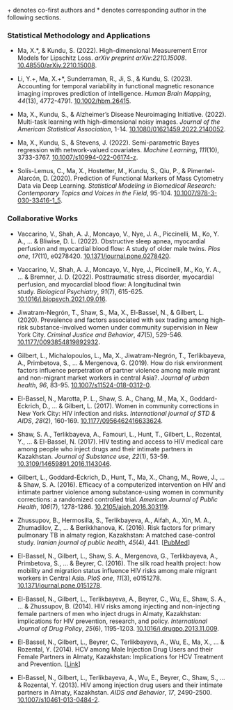 \+ denotes co-first authors and \* denotes corresponding author in the following sections.

### Statistical Methodology and Applications

-   Ma, X.\*, & Kundu, S. (2022). High-dimensional Measurement Error Models for Lipschitz Loss. *arXiv preprint arXiv:2210.15008*. [10.48550/arXiv.2210.15008](https://doi.org/10.48550/arXiv.2210.15008){.uri}.

-   Li, Y.+, Ma, X.+\*, Sunderraman, R., Ji, S., & Kundu, S. (2023). Accounting for temporal variability in functional magnetic resonance imaging improves prediction of intelligence. *Human Brain Mapping*, *44*(13), 4772-4791. [10.1002/hbm.26415](https://doi.org/10.1002/hbm.26415){.uri}.

-   Ma, X., Kundu, S., & Alzheimer's Disease Neuroimaging Initiative. (2022). Multi-task learning with high-dimensional noisy images. *Journal of the American Statistical Association*, 1-14. [10.1080/01621459.2022.2140052](https://doi.org/10.1080/01621459.2022.2140052){.uri}.

-   Ma, X., Kundu, S., & Stevens, J. (2022). Semi-parametric Bayes regression with network-valued covariates. *Machine Learning*, *111*(10), 3733-3767. [10.1007/s10994-022-06174-z](https://doi.org/10.1007/s10994-022-06174-z).

-   Solís-Lemus, C., Ma, X., Hostetter, M., Kundu, S., Qiu, P., & Pimentel-Alarcón, D. (2020). Prediction of Functional Markers of Mass Cytometry Data via Deep Learning. *Statistical Modeling in Biomedical Research: Contemporary Topics and Voices in the Field*, 95-104. [10.1007/978-3-030-33416-1_5](https://doi.org/10.1007/978-3-030-33416-1_5).

### Collaborative Works

-   Vaccarino, V., Shah, A. J., Moncayo, V., Nye, J. A., Piccinelli, M., Ko, Y. A., \... & Bliwise, D. L. (2022). Obstructive sleep apnea, myocardial perfusion and myocardial blood flow: A study of older male twins. *Plos one*, *17*(11), e0278420. [10.1371/journal.pone.0278420](https://doi.org/10.1371/journal.pone.0278420).

-   Vaccarino, V., Shah, A. J., Moncayo, V., Nye, J., Piccinelli, M., Ko, Y. A., \... & Bremner, J. D. (2022). Posttraumatic stress disorder, myocardial perfusion, and myocardial blood flow: A longitudinal twin study. *Biological Psychiatry*, *91*(7), 615-625. [10.1016/j.biopsych.2021.09.016](https://doi.org/10.1016/j.biopsych.2021.09.016).

-   Jiwatram-Negrón, T., Shaw, S., Ma, X., El-Bassel, N., & Gilbert, L. (2020). Prevalence and factors associated with sex trading among high-risk substance-involved women under community supervision in New York City. *Criminal Justice and Behavior*, *47*(5), 529-546. [10.1177/0093854819892932](https://doi.org/10.1177/0093854819892932)**.**

-   Gilbert, L., Michalopoulos, L., Ma, X., Jiwatram-Negrón, T., Terlikbayeva, A., Primbetova, S., \... & Mergenova, G. (2019). How do risk environment factors influence perpetration of partner violence among male migrant and non-migrant market workers in central Asia?. *Journal of urban health*, *96*, 83-95. [10.1007/s11524-018-0312-0](https://doi.org/10.1007/s11524-018-0312-0).

-   El-Bassel, N., Marotta, P. L., Shaw, S. A., Chang, M., Ma, X., Goddard-Eckrich, D., \... & Gilbert, L. (2017). Women in community corrections in New York City: HIV infection and risks. *International journal of STD & AIDS*, *28*(2), 160-169. [10.1177/0956462416633624](https://doi.org/10.1177/0956462416633624).

-   Shaw, S. A., Terlikbayeva, A., Famouri, L., Hunt, T., Gilbert, L., Rozental, Y., \... & El-Bassel, N. (2017). HIV testing and access to HIV medical care among people who inject drugs and their intimate partners in Kazakhstan. *Journal of Substance use*, *22*(1), 53-59. [10.3109/14659891.2016.1143046](https://doi.org/10.3109/14659891.2016.1143046).

-   Gilbert, L., Goddard-Eckrich, D., Hunt, T., Ma, X., Chang, M., Rowe, J., \... & Shaw, S. A. (2016). Efficacy of a computerized intervention on HIV and intimate partner violence among substance-using women in community corrections: a randomized controlled trial. *American Journal of Public Health*, *106*(7), 1278-1286. [10.2105/ajph.2016.303119](https://doi.org/10.2105/ajph.2016.303119).

-   Zhussupov, B., Hermosilla, S., Terlikbayeva, A., Aifah, A., Xin, M. A., Zhumadilov, Z., \... & Berikkhanova, K. (2016). Risk factors for primary pulmonary TB in almaty region, Kazakhstan: A matched case-control study. *Iranian journal of public health*, *45*(4), 441. \[[PubMed](https://www.ncbi.nlm.nih.gov/pmc/articles/PMC4888171/)\]

-   El-Bassel, N., Gilbert, L., Shaw, S. A., Mergenova, G., Terlikbayeva, A., Primbetova, S., \... & Beyrer, C. (2016). The silk road health project: how mobility and migration status influence HIV risks among male migrant workers in Central Asia. *PloS one*, *11*(3), e0151278. [10.1371/journal.pone.0151278](https://doi.org/10.1371/journal.pone.0151278).

-   El-Bassel, N., Gilbert, L., Terlikbayeva, A., Beyrer, C., Wu, E., Shaw, S. A., \... & Zhussupov, B. (2014). HIV risks among injecting and non-injecting female partners of men who inject drugs in Almaty, Kazakhstan: implications for HIV prevention, research, and policy. *International Journal of Drug Policy*, *25*(6), 1195-1203. [10.1016/j.drugpo.2013.11.009](https://doi.org/10.1016/j.drugpo.2013.11.009).

-   El-Bassel, N., Gilbert, L., Beyrer, C., Terlikbayeva, A., Wu, E., Ma, X., \... & Rozental, Y. (2014). HCV among Male Injection Drug Users and their Female Partners in Almaty, Kazakhstan: Implications for HCV Treatment and Prevention. \[[Link](http://hdl.lib.byu.edu/1877/5749)\]

-   El-Bassel, N., Gilbert, L., Terlikbayeva, A., Wu, E., Beyrer, C., Shaw, S., \... & Rozental, Y. (2013). HIV among injection drug users and their intimate partners in Almaty, Kazakhstan. *AIDS and Behavior*, *17*, 2490-2500. [10.1007/s10461-013-0484-2](https://doi.org/10.1007/s10461-013-0484-2).
